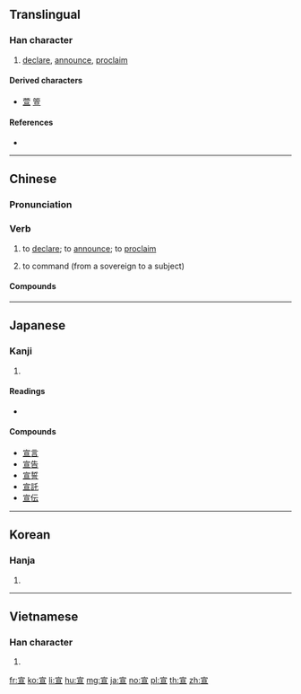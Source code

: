 ==Translingual==

===Han character===
{{Han char|rn=40|rad=宀|as=06|sn=9|four=30106|canj=JMAM|ids=⿱宀亘}}

# [[declare]], [[announce]], [[proclaim]]

====Derived characters====
* [[萱]] [[箮]]

====References====
* {{Han ref|kx=0284.160|dkj=07132|dj=0562.040|hdz=20923.100|uh=5BA3|ud=23459|bh=ABC5|bd=43973}}

----

==Chinese==
{{zh-forms}}

===Pronunciation===
{{zh-pron
|m=xuān
|c=syun1
|h=pfs=siên
|mn=soan
|mc=y
|oc=y
|ma=
|cat=v
}}

===Verb===
{{zh-verb}}

# {{label|zh|literary}} to [[declare]]; to [[announce]]; to [[proclaim]]
# {{label|zh|archaic}} to command (from a sovereign to a subject)

====Compounds====
{{der3|title=Compounds
|{{zh-l|宣筆}}
|{{zh-l|宣佈}}
|{{zh-l|宣稱}}
|{{zh-l|宣傳}}
|{{zh-l|宣傳畫}}
|{{zh-l|宣傳品}}
|{{zh-l|宣讀}}
|{{zh-l|宣告}}
|{{zh-l|宣講}}
|{{zh-l|宣教}}
|{{zh-l|宣判}}
|{{zh-l|宣示}}
|{{zh-l|宣誓}}
|{{zh-l|宣洩}}
|{{zh-l|宣言}}
|{{zh-l|宣揚}}
|{{zh-l|宣戰}}
|{{zh-l|宣紙}}
}}

----

==Japanese==

===Kanji===
{{ja-kanji|grade=6|rs=宀06}}

# {{defn|lang=ja|sort=宀06}}

====Readings====
* {{ja-readings|on=[[せん]] (sen)|kun=[[のる]] (noru), [[のたまう]] (notamau)}}

====Compounds====
* [[宣言]]
* [[宣告]]
* [[宣誓]]
* [[宣託]]
* [[宣伝]]

----

==Korean==

===Hanja===
{{ko-hanja|hangeul=선|rv=seon|mr=sŏn}}

# {{defn|lang=ko|sort=宀06}}

----

==Vietnamese==

===Han character===
{{vi-hantu|[[tuyên]]|rs=宀06}}

# {{defn|lang=vi|sort=宀06}}

[[fr:宣]]
[[ko:宣]]
[[li:宣]]
[[hu:宣]]
[[mg:宣]]
[[ja:宣]]
[[no:宣]]
[[pl:宣]]
[[th:宣]]
[[zh:宣]]